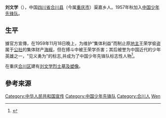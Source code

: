 '''刘文学'''（{{bd|1945年|2月|1959年||}}），中国[[四川省|四川省]][[合川县|合川县]]（今属[[重庆市|重庆市]]）渠嘉乡人。1957年秋加入[[中国少年先锋队|中国少年先锋队]]。

==生平==
據官方宣傳，在1959年11月18日晚上，为维护“集体利益”而制止原[[地主|地主]]王荣学偷盗属于[[人民公社|公社]]的集体财产[[海椒|海椒]]，但在搏斗中被王荣学杀害；其后被誉为中国近代的少年英雄之一，"见义勇为"的标志,并成为了中国少年先锋队标志性人物<ref>{{Cite web |url=http://news.qq.com/a/20091118/000535.htm |title=刘文学的故事 |accessdate=2011-01-13 |archive-date=2016-08-20 |archive-url=https://web.archive.org/web/20160820230550/http://news.qq.com/a/20091118/000535.htm |dead-url=no }}</ref>。

在重庆[[合川区|合川区]]建有[[刘文学烈士墓及塑像|刘文学烈士墓及塑像]]。

== 參考來源 ==
{{reflist}}

{{DEFAULTSORT:Liu wenxue}}
[[Category:中华人民共和国宣传|Category:中华人民共和国宣传]]
[[Category:中国少年先锋队|Category:中国少年先锋队]]
[[Category:合川人|Category:合川人]]
[[Category:刘姓|Wen]]
{{china-bio-stub}}